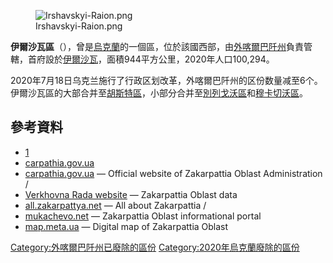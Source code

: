 [[Image:Irshavskyi-Raion.png|right]]

'''伊爾沙瓦區'''（{{lang-uk|Іршавський район}}），曾是[[烏克蘭|烏克蘭]]的一個區，位於該國西部，由[[外喀爾巴阡州|外喀爾巴阡州]]負責管轄，首府設於[[伊爾沙瓦|伊爾沙瓦]]，面積944平方公里，2020年人口100,294。

2020年7月18日乌克兰施行了行政区划改革，外喀爾巴阡州的区份数量减至6个。伊爾沙瓦區的大部合并至[[胡斯特區|胡斯特區]]，小部分合并至[[別列戈沃區|別列戈沃區]]和[[穆卡切沃區|穆卡切沃區]]。

==參考資料==
*[https://web.archive.org/web/20071001015429/http://gska2.rada.gov.ua:7777/pls/z7502/A005?rdat1=09.06.2007&rf7571=11193]
*[http://www.carpathia.gov.ua carpathia.gov.ua] {{Wayback|url=http://www.carpathia.gov.ua/ |date=20210215131024 }}
* [http://www.carpathia.gov.ua/ carpathia.gov.ua] {{Wayback|url=http://www.carpathia.gov.ua/ |date=20210215131024 }} — Official website of Zakarpattia Oblast Administration {{uk icon}}/{{en icon}}
* [https://web.archive.org/web/20071001015647/http://gska2.rada.gov.ua:7777/pls/z7502/A005?rdat1=11.11.2006&rf7571=10949 Verkhovna Rada website] — Zakarpattia Oblast data
* [https://web.archive.org/web/20070404023619/http://all.zakarpattya.net/eng/begin.html all.zakarpattya.net] — All about Zakarpattia {{en icon}}/{{uk icon}} 
* [http://www.mukachevo.net/ mukachevo.net] {{Wayback|url=http://www.mukachevo.net/ |date=20120422153417 }} — Zakarpattia Oblast informational portal {{uk icon}}
* [http://map.meta.ua/?map=zakarpat_region&l=ua map.meta.ua] {{Wayback|url=http://map.meta.ua/?map=zakarpat_region&l=ua |date=20181006004630 }} — Digital map of Zakarpattia Oblast {{uk icon}}

{{Coord|48|19|12|N|23|1|54|E|display=title}}
{{Zakarpattia-geo-stub}}

{{DEFAULTSORT:Іршавський район}}
[[Category:外喀爾巴阡州已廢除的區份|Category:外喀爾巴阡州已廢除的區份]]
[[Category:2020年烏克蘭廢除的區份|Category:2020年烏克蘭廢除的區份]]